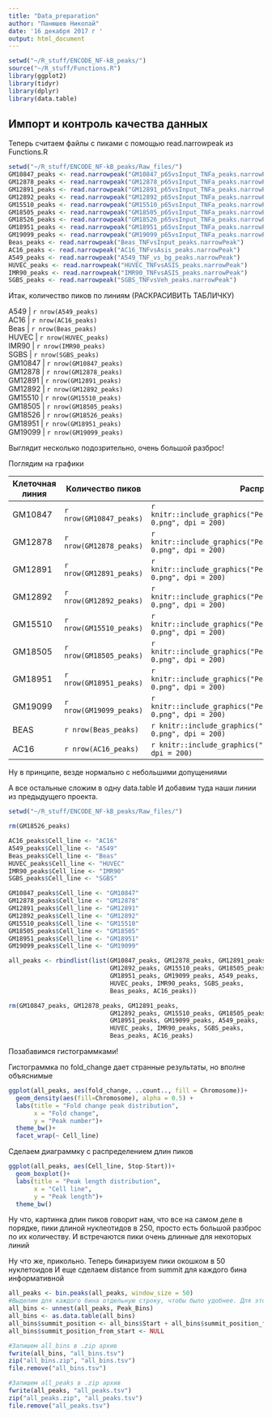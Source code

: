 ```yaml
---
title: "Data_preparation"
author: "Панюшев Николай"
date: '16 декабря 2017 г '
output: html_document
---
```


```r
setwd("~/R_stuff/ENCODE_NF-kB_peaks/")
source("~/R_stuff/Functions.R")
library(ggplot2)
library(tidyr)
library(dplyr)
library(data.table)
```

## Импорт и контроль качества данных

Теперь считаем файлы с пиками с помощью read.narrowpeak из Functions.R

```r
setwd("~/R_stuff/ENCODE_NF-kB_peaks/Raw_files/")
GM10847_peaks <- read.narrowpeak("GM10847_p65vsInput_TNFa_peaks.narrowPeak")
GM12878_peaks <- read.narrowpeak("GM12878_p65vsInput_TNFa_peaks.narrowPeak")
GM12891_peaks <- read.narrowpeak("GM12891_p65vsInput_TNFa_peaks.narrowPeak")
GM12892_peaks <- read.narrowpeak("GM12892_p65vsInput_TNFa_peaks.narrowPeak")
GM15510_peaks <- read.narrowpeak("GM15510_p65vsInput_TNFa_peaks.narrowPeak")
GM18505_peaks <- read.narrowpeak("GM18505_p65vsInput_TNFa_peaks.narrowPeak")
GM18526_peaks <- read.narrowpeak("GM18526_p65vsInput_TNFa_peaks.narrowPeak")
GM18951_peaks <- read.narrowpeak("GM18951_p65vsInput_TNFa_peaks.narrowPeak")
GM19099_peaks <- read.narrowpeak("GM19099_p65vsInput_TNFa_peaks.narrowPeak")
Beas_peaks <- read.narrowpeak("Beas_TNFvsInput_peaks.narrowPeak")
AC16_peaks <- read.narrowpeak("AC16_TNFvsAsis_peaks.narrowPeak")
A549_peaks <- read.narrowpeak("A549_TNF_vs_bg_peaks.narrowPeak")
HUVEC_peaks <- read.narrowpeak("HUVEC_TNFvsASIS_peaks.narrowPeak")
IMR90_peaks <- read.narrowpeak("IMR90_TNFvsASIS_peaks.narrowPeak")
SGBS_peaks <- read.narrowpeak("SGBS_TNFvsVeh_peaks.narrowPeak")
```

Итак, количество пиков по линиям (РАСКРАСИВИТЬ ТАБЛИЧКУ)

A549 | `r nrow(A549_peaks)`  
AC16 | `r nrow(AC16_peaks)`   
Beas | `r nrow(Beas_peaks)`  
HUVEC | `r nrow(HUVEC_peaks)`  
IMR90 | `r nrow(IMR90_peaks)`  
SGBS | `r nrow(SGBS_peaks)`  
GM10847 | `r nrow(GM10847_peaks)`  
GM12878 | `r nrow(GM12878_peaks)`  
GM12891 | `r nrow(GM12891_peaks)`  
GM12892 | `r nrow(GM12892_peaks)`  
GM15510 | `r nrow(GM15510_peaks)`  
GM18505 | `r nrow(GM18505_peaks)`  
GM18526 | `r nrow(GM18526_peaks)`  
GM18951 | `r nrow(GM18951_peaks)`  
GM19099 | `r nrow(GM19099_peaks)`  

Выглядит несколько подозрительно, очень большой разброс! 

Поглядим на графики

Клеточная линия  | Количество пиков | Распределение ридов
------------- | ------------- | -------------
GM10847 | `r nrow(GM10847_peaks)`| `r knitr::include_graphics("Peak_pics/GM10847_p65vsInput_TNFa_model-0.png", dpi = 200)`  
GM12878 | `r nrow(GM12878_peaks)`|`r knitr::include_graphics("Peak_pics/GM12878_p65vsInput_TNFa_model-0.png", dpi = 200)`
GM12891 | `r nrow(GM12891_peaks)`|`r knitr::include_graphics("Peak_pics/GM12891_p65vsInput_TNFa_model-0.png", dpi = 200)`  
GM12892 | `r nrow(GM12892_peaks)`|`r knitr::include_graphics("Peak_pics/GM12892_p65vsInput_TNFa_model-0.png", dpi = 200)`  
GM15510 | `r nrow(GM15510_peaks)`|`r knitr::include_graphics("Peak_pics/GM15510_p65vsInput_TNFa_model-0.png", dpi = 200)`  
GM18505 | `r nrow(GM18505_peaks)`|`r knitr::include_graphics("Peak_pics/GM18505_p65vsInput_TNFa_model-0.png", dpi = 200)`  
GM18951 | `r nrow(GM18951_peaks)`| `r knitr::include_graphics("Peak_pics/GM18951_p65vsInput_TNFa_model-0.png", dpi = 200)`  
GM19099 | `r nrow(GM19099_peaks)`| `r knitr::include_graphics("Peak_pics/GM19099_p65vsInput_TNFa_model-0.png", dpi = 200)`  
BEAS | `r nrow(Beas_peaks)`| `r knitr::include_graphics("Peak_pics/Beas_TNFvsInput_model-0.png", dpi = 200)`  
AC16 | `r nrow(AC16_peaks)`| `r knitr::include_graphics("Peak_pics/AC16_TNFvsAsis_model-0.png", dpi = 200)`  

Ну в принципе, везде нормально c небольшими допущениями

А все остальные сложим в одну data.table
И добавим туда наши линии из предыдущего проекта.
```r
setwd("~/R_stuff/ENCODE_NF-kB_peaks/Raw_files/")

rm(GM18526_peaks)

AC16_peaks$Cell_line <- "AC16"
A549_peaks$Cell_line <- "A549"
Beas_peaks$Cell_line <- "Beas"
HUVEC_peaks$Cell_line <- "HUVEC"
IMR90_peaks$Cell_line <- "IMR90"
SGBS_peaks$Cell_line <- "SGBS"

GM10847_peaks$Cell_line <- "GM10847"
GM12878_peaks$Cell_line <- "GM12878"
GM12891_peaks$Cell_line <- "GM12891"
GM12892_peaks$Cell_line <- "GM12892"
GM15510_peaks$Cell_line <- "GM15510"
GM18505_peaks$Cell_line <- "GM18505"
GM18951_peaks$Cell_line <- "GM18951"
GM19099_peaks$Cell_line <- "GM19099"

all_peaks <- rbindlist(list(GM10847_peaks, GM12878_peaks, GM12891_peaks, 
                            GM12892_peaks, GM15510_peaks, GM18505_peaks,
                            GM18951_peaks, GM19099_peaks, A549_peaks,
                            HUVEC_peaks, IMR90_peaks, SGBS_peaks,
                            Beas_peaks, AC16_peaks))

rm(GM10847_peaks, GM12878_peaks, GM12891_peaks, 
                            GM12892_peaks, GM15510_peaks, GM18505_peaks,
                            GM18951_peaks, GM19099_peaks, A549_peaks,
                            HUVEC_peaks, IMR90_peaks, SGBS_peaks,
                            Beas_peaks, AC16_peaks)
```

Позабавимся гистограммками!

Гистограммка по fold_change дает странные результаты, но вполне объяснимые
```r
ggplot(all_peaks, aes(fold_change, ..count.., fill = Chromosome))+
  geom_density(aes(fill=Chromosome), alpha = 0.5) +
  labs(title = "Fold change peak distribution",
       x = "Fold change",
       y = "Peak number")+
  theme_bw()+
  facet_wrap(~ Cell_line)
```

Сделаем диаграммку с распределением длин пиков

```r
ggplot(all_peaks, aes(Cell_line, Stop-Start))+
  geom_boxplot()+
  labs(title = "Peak length distribution",
       x = "Cell line",
       y = "Peak length")+
  theme_bw()
```

Ну что, картинка длин пиков говорит нам, что все на самом деле в порядке, пики длиной нуклеотидов в 250, просто есть большой разброс по их количеству. И встречаются пики очень длинные для некоторых линий

Ну что же, прикольно.
Теперь бинаризуем пики окошком в 50 нуклетоидов
И еще сделаем distance from summit для каждого бина информативной

```r
all_peaks <- bin.peaks(all_peaks, window_size = 50)
#Выделим для каждого бина отдельную строку, чтобы было удобнее. Для этого возьмем функцию unnest из пакетика tidyr
all_bins <- unnest(all_peaks, Peak_Bins)
all_bins <- as.data.table(all_bins)
all_bins$summit_position <- all_bins$Start + all_bins$summit_position_from_start - all_bins$Peak_Bins
all_bins$summit_position_from_start <- NULL
```

```r
#Запишем all_bins в .zip архив
fwrite(all_bins, "all_bins.tsv")
zip("all_bins.zip", "all_bins.tsv")
file.remove("all_bins.tsv")

#Запишем all_peaks в .zip архив
fwrite(all_peaks, "all_peaks.tsv")
zip("all_peaks.zip", "all_peaks.tsv")
file.remove("all_peaks.tsv")


```

